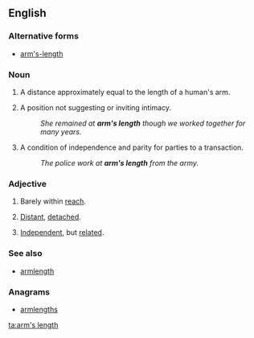 ==English==
{{wikipedia}}

===Alternative forms===
* [[arm's-length]]

===Noun===
{{en-noun|head=[[arm]][['s]] [[length]]}}

# A distance approximately equal to the length of a human's arm.
# {{context|figuratively|lang=en}} A position not suggesting or inviting intimacy.
#: ''She remained at '''arm's length''' though we worked together for many years.''
# {{context|figuratively|lang=en}} A condition of independence and parity for parties to a transaction.
#: ''The police work at '''arm's length''' from the army.''

===Adjective===
{{en-adj|head=[[arm]][['s]] [[length]]}}

# {{context|literally|lang=en}} Barely within [[reach]].
# {{context|idiomatic|lang=en}} [[distant|Distant]], [[detach]]ed.
# {{context|idiomatic|lang=en}} [[independent|Independent]], but [[related]].

===See also===
* [[armlength]]

===Anagrams===
* [[armlengths#English|armlengths]]

[[ta:arm's length]]